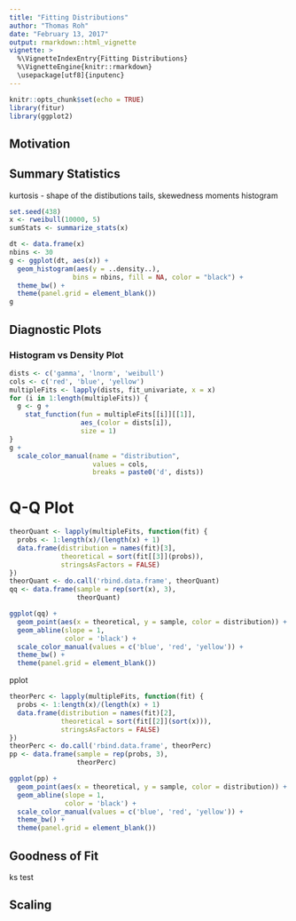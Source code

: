 ```yaml
---
title: "Fitting Distributions"
author: "Thomas Roh"
date: "February 13, 2017"
output: rmarkdown::html_vignette
vignette: >
  %\VignetteIndexEntry{Fitting Distributions}
  %\VignetteEngine{knitr::rmarkdown}
  \usepackage[utf8]{inputenc}
---
```


```r
knitr::opts_chunk$set(echo = TRUE)
library(fitur)
library(ggplot2)
```

## Motivation

## Summary Statistics

kurtosis - shape of the distibutions tails, skewedness
moments
histogram

```r
set.seed(438)
x <- rweibull(10000, 5)
sumStats <- summarize_stats(x)
```

```r
dt <- data.frame(x)
nbins <- 30
g <- ggplot(dt, aes(x)) +
  geom_histogram(aes(y = ..density..), 
                bins = nbins, fill = NA, color = "black") +
  theme_bw() +
  theme(panel.grid = element_blank())
g
```


## Diagnostic Plots

### Histogram vs Density Plot

```r
dists <- c('gamma', 'lnorm', 'weibull')
cols <- c('red', 'blue', 'yellow')
multipleFits <- lapply(dists, fit_univariate, x = x)
for (i in 1:length(multipleFits)) {
  g <- g +
    stat_function(fun = multipleFits[[i]][[1]],
                  aes_(color = dists[i]),
                  size = 1)
}
g +
  scale_color_manual(name = "distribution",
                     values = cols, 
                     breaks = paste0('d', dists))
```

# Q-Q Plot

```r
theorQuant <- lapply(multipleFits, function(fit) {
  probs <- 1:length(x)/(length(x) + 1)
  data.frame(distribution = names(fit)[3],
             theoretical = sort(fit[[3]](probs)),
             stringsAsFactors = FALSE)
})
theorQuant <- do.call('rbind.data.frame', theorQuant)
qq <- data.frame(sample = rep(sort(x), 3), 
                 theorQuant)

ggplot(qq) +
  geom_point(aes(x = theoretical, y = sample, color = distribution)) +
  geom_abline(slope = 1,
              color = 'black') +
  scale_color_manual(values = c('blue', 'red', 'yellow')) +
  theme_bw() +
  theme(panel.grid = element_blank())
```

pplot

```r
theorPerc <- lapply(multipleFits, function(fit) {
  probs <- 1:length(x)/(length(x) + 1)
  data.frame(distribution = names(fit)[2],
             theoretical = sort(fit[[2]](sort(x))),
             stringsAsFactors = FALSE)
})
theorPerc <- do.call('rbind.data.frame', theorPerc)
pp <- data.frame(sample = rep(probs, 3), 
                 theorPerc)

ggplot(pp) +
  geom_point(aes(x = theoretical, y = sample, color = distribution)) +
  geom_abline(slope = 1,
              color = 'black') +
  scale_color_manual(values = c('blue', 'red', 'yellow')) +
  theme_bw() +
  theme(panel.grid = element_blank())
```


## Goodness of Fit

ks test

## Scaling
